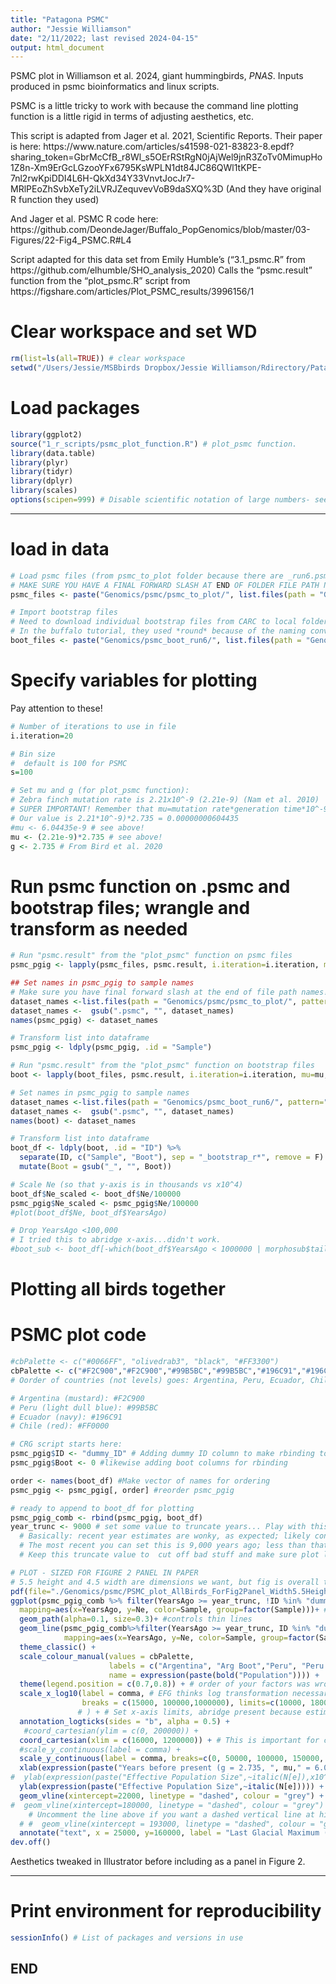 ```yaml
---
title: "Patagona PSMC"
author: "Jessie Williamson"
date: "2/11/2022; last revised 2024-04-15"
output: html_document
---
```


PSMC plot in Williamson et al. 2024, giant hummingbirds, *PNAS*. 
Inputs produced in psmc bioinformatics and linux scripts.

PSMC is a little tricky to work with because the command line plotting function is a little rigid in terms of adjusting aesthetics, etc. 

This script is adapted from Jager et al. 2021, Scientific Reports. Their paper is here: https://www.nature.com/articles/s41598-021-83823-8.epdf?sharing_token=GbrMcCfB_r8Wl_s5OErRStRgN0jAjWel9jnR3ZoTv0MimupHo1Z8n-Xm9ErGcLGzooYFx6795KsWPLN1dt84JC86QWl1tKPE-7nl2rwKpiDDI4L6H-QkXd34Y33VnvtJocJr7-MRlPEoZhSvbXeTy2iLVRJZequvevVoB9daSXQ%3D
(And they have original R function they used)

And Jager et al. PSMC R code here: https://github.com/DeondeJager/Buffalo_PopGenomics/blob/master/03-Figures/22-Fig4_PSMC.R#L4

Script adapted for this data set from Emily Humble's ("3.1_psmc.R" from https://github.com/elhumble/SHO_analysis_2020)
Calls the "psmc.result" function from the "plot_psmc.R" script from https://figshare.com/articles/Plot_PSMC_results/3996156/1


# Clear workspace and set WD
```R
rm(list=ls(all=TRUE)) # clear workspace 
setwd("/Users/Jessie/MSBbirds Dropbox/Jessie Williamson/Rdirectory/Patagona")
```

# Load packages
```r
library(ggplot2)
source("1_r_scripts/psmc_plot_function.R") # plot_psmc function. 
library(data.table)
library(plyr)
library(tidyr)
library(dplyr)
library(scales)
options(scipen=999) # Disable scientific notation of large numbers- see "Scipen" under ?options
```


_____


# load in data 
```R
# Load psmc files (from psmc_to_plot folder because there are _run6.psmc files from other birds that we don't want to use)
# MAKE SURE YOU HAVE A FINAL FORWARD SLASH AT END OF FOLDER FILE PATH NAME!!!!
psmc_files <- paste("Genomics/psmc/psmc_to_plot/", list.files(path = "Genomics/psmc/psmc_to_plot/", pattern="*run6.psmc"), sep = "") 

# Import bootstrap files
# Need to download individual bootstrap files from CARC to local folder
# In the buffalo tutorial, they used *round* because of the naming convention of their PSMC bootstraps
boot_files <- paste("Genomics/psmc_boot_run6/", list.files(path = "Genomics/psmc_boot_run6/", pattern="*r*"), sep = "")
```


# Specify variables for plotting
Pay attention to these! 
```r
# Number of iterations to use in file
i.iteration=20 

# Bin size 
#  default is 100 for PSMC
s=100 

# Set mu and g (for plot_psmc function):
# Zebra finch mutation rate is 2.21x10^-9 (2.21e-9) (Nam et al. 2010)
# SUPER IMPORTANT! Remember that mu=mutation rate*generation time*10^-9
# Our value is 2.21*10^-9)*2.735 = 0.00000000604435
#mu <- 6.04435e-9 # see above! 
mu <- (2.21e-9)*2.735 # see above! 
g <- 2.735 # From Bird et al. 2020
```


# Run psmc function on .psmc and bootstrap files; wrangle and transform as needed
```r
# Run "psmc.result" from the "plot_psmc" function on psmc files 
psmc_pgig <- lapply(psmc_files, psmc.result, i.iteration=i.iteration, mu=mu, s=s, g=g)

## Set names in psmc_pgig to sample names
# Make sure you have final forward slash at the end of file path names! 
dataset_names <-list.files(path = "Genomics/psmc/psmc_to_plot/", pattern="*run6.psmc")
dataset_names <-  gsub(".psmc", "", dataset_names)
names(psmc_pgig) <- dataset_names

# Transform list into dataframe
psmc_pgig <- ldply(psmc_pgig, .id = "Sample")  

# Run "psmc.result" from the "plot_psmc" function on bootstrap files 
boot <- lapply(boot_files, psmc.result, i.iteration=i.iteration, mu=mu, s=s, g=g)

# Set names in psmc_pgig to sample names
dataset_names <-list.files(path = "Genomics/psmc_boot_run6/", pattern="*r*") # just want run naming pattern!
dataset_names <-  gsub(".psmc", "", dataset_names)
names(boot) <- dataset_names

# Transform list into dataframe
boot_df <- ldply(boot, .id = "ID") %>%
  separate(ID, c("Sample", "Boot"), sep = "_bootstrap_r*", remove = F) %>% # sep needs to correspond to my run naming convention
  mutate(Boot = gsub("_", "", Boot))

# Scale Ne (so that y-axis is in thousands vs x10^4)
boot_df$Ne_scaled <- boot_df$Ne/100000
psmc_pgig$Ne_scaled <- psmc_pgig$Ne/100000
#plot(boot_df$Ne, boot_df$YearsAgo)

# Drop YearsAgo <100,000
# I tried this to abridge x-axis...didn't work. 
#boot_sub <- boot_df[-which(boot_df$YearsAgo < 1000000 | morphosub$tail > 92),] # # 1 outlier
```


# Plotting all birds together 

# PSMC plot code
```r
#cbPalette <- c("#0066FF", "olivedrab3", "black", "#FF3300")
cbPalette <- c("#F2C900","#F2C900","#99B5BC","#99B5BC","#196C91","#196C91","#FF0000","#FF0000")
# Oorder of countries (not levels) goes: Argentina, Peru, Ecuador, Chile

# Argentina (mustard): #F2C900
# Peru (light dull blue): #99B5BC
# Ecuador (navy): #196C91
# Chile (red): #FF0000

# CRG script starts here: 
psmc_pgig$ID <- "dummy_ID" # Adding dummy ID column to make rbinding to boot_df possible
psmc_pgig$Boot <- 0 #likewise adding boot columns for rbinding

order <- names(boot_df) #Make vector of names for ordering
psmc_pgig <- psmc_pgig[, order] #reorder psmc_pgig

# ready to append to boot_df for plotting
psmc_pgig_comb <- rbind(psmc_pgig, boot_df)
year_trunc <- 9000 # set some value to truncate years... Play with this as you see fit.
  # Basically: recent year estimates are wonky, as expected; likely contribute to axis issues
  # The most recent you can set this is 9,000 years ago; less than that and the whole plot flattens out
  # Keep this truncate value to  cut off bad stuff and make sure plot looks good 

# PLOT - SIZED FOR FIGURE 2 PANEL IN PAPER
# 5.5 height and 4.5 width are dimensions we want, but fig is overall too small
pdf(file="./Genomics/psmc/PSMC_plot_AllBirds_ForFig2Panel_Width5.5Height5.5_2023-04-04.pdf", height=5.5, width=5.5)
ggplot(psmc_pgig_comb %>% filter(YearsAgo >= year_trunc, !ID %in% "dummy_ID"),
  mapping=aes(x=YearsAgo, y=Ne, color=Sample, group=factor(Sample)))+ # selecting raw #bootstraps by group to plot thin lines 
  geom_path(alpha=0.1, size=0.3)+ #controls thin lines 
  geom_line(psmc_pgig_comb%>%filter(YearsAgo >= year_trunc, ID %in% "dummy_ID"), 
            mapping=aes(x=YearsAgo, y=Ne, color=Sample, group=factor(Sample)), size=0.7)+ # Controls mean bootstrap values (thick lines)
  theme_classic() +
  scale_colour_manual(values = cbPalette,
                      labels = c("Argentina", "Arg Boot","Peru", "Peru Boot","Ecuador", "Ec Boot","Chile", "ChileBoot"),
                      name = expression(paste(bold("Population")))) +
  theme(legend.position = c(0.7,0.8)) + # order of your factors was wrong. This should be correct but look at data frame to make sure they're correct
  scale_x_log10(label = comma, # EFG thinks log transformation necessary bc mostly long windows so looks weird w/out it
                breaks = c(15000, 100000,1000000), limits=c(10000, 1800000)) + # adjust limits to cut off large values
               # ) + # Set x-axis limits, abridge present because estimates wonky limits=c(19000,10000000),expand = c(0,0)
  annotation_logticks(sides = "b", alpha = 0.5) +
   #coord_cartesian(ylim = c(0, 200000)) + 
  coord_cartesian(xlim = c(16000, 1200000)) + # This is important for constraining the axis to cut of wonky present and past values 
  #scale_y_continuous(label = comma) +
  scale_y_continuous(label = comma, breaks=c(0, 50000, 100000, 150000, 200000), limits=c(0, 200000)) +
  xlab(expression(paste("Years before present (g = 2.735, ", mu," = 6.04435e-9",")"))) +  
#  ylab(expression(paste("Effective Population Size",~italic(N[e]),x10^4))) + # If plotting Ne_scaled
  ylab(expression(paste("Effective Population Size",~italic(N[e])))) + # If NOT plotting Ne scaled
  geom_vline(xintercept=22000, linetype = "dashed", colour = "grey") + # Last Glacial Maximum
#  geom_vline(xintercept=180000, linetype = "dashed", colour = "grey") + # TRYING TO EYEBALL HISTORICAL DIVERGENCE 
    # Uncomment the line above if you want a dashed vertical line at historical divergence
  # #  geom_vline(xintercept = 193000, linetype = "dashed", colour = "grey") + # Subspecies split
  annotate("text", x = 25000, y=160000, label = "Last Glacial Maximum (LGM)", angle = -90, size = 4, colour="grey")
dev.off()
```

Aesthetics tweaked in Illustrator before including as a panel in Figure 2. 

---


# Print environment for reproducibility
```r
sessionInfo() # List of packages and versions in use 
```

###########

## END 

